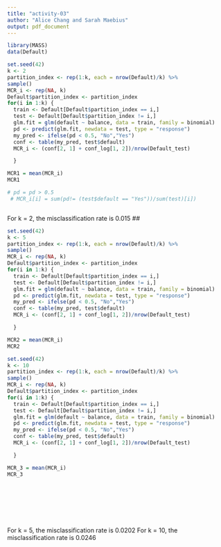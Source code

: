 ```yaml
---
title: "activity-03"
author: "Alice Chang and Sarah Maebius"
output: pdf_document
---
```


```r
library(MASS)
data(Default)

```


```r


set.seed(42)
k <- 2
partition_index <- rep(1:k, each = nrow(Default)/k) %>% 
sample()
MCR_i <- rep(NA, k)
Default$partition_index <- partition_index
for(i in 1:k) {
  train <- Default[Default$partition_index == i,]
  test <- Default[Default$partition_index != i,]
  glm.fit = glm(default ~ balance, data = train, family = binomial)
  pd <- predict(glm.fit, newdata = test, type = "response") 
  my_pred <- ifelse(pd < 0.5, "No","Yes")
  conf <- table(my_pred, test$default)
  MCR_i <- (conf[2, 1] + conf_log[1, 2])/nrow(Default_test)

  }

MCR1 = mean(MCR_i)
MCR1

# pd = pd > 0.5
 # MCR_i[i] = sum(pd!= (test$default == "Yes"))/sum(test)[i])



```
For k = 2, the misclassification rate is 0.015
## 



```r
set.seed(42)
k <- 5
partition_index <- rep(1:k, each = nrow(Default)/k) %>% 
sample()
MCR_i <- rep(NA, k)
Default$partition_index <- partition_index
for(i in 1:k) {
  train <- Default[Default$partition_index == i,]
  test <- Default[Default$partition_index != i,]
  glm.fit = glm(default ~ balance, data = train, family = binomial)
  pd <- predict(glm.fit, newdata = test, type = "response") 
  my_pred <- ifelse(pd < 0.5, "No","Yes")
  conf <- table(my_pred, test$default)
  MCR_i <- (conf[2, 1] + conf_log[1, 2])/nrow(Default_test)

  }

MCR2 = mean(MCR_i)
MCR2

set.seed(42)
k <- 10
partition_index <- rep(1:k, each = nrow(Default)/k) %>% 
sample()
MCR_i <- rep(NA, k)
Default$partition_index <- partition_index
for(i in 1:k) {
  train <- Default[Default$partition_index == i,]
  test <- Default[Default$partition_index != i,]
  glm.fit = glm(default ~ balance, data = train, family = binomial)
  pd <- predict(glm.fit, newdata = test, type = "response") 
  my_pred <- ifelse(pd < 0.5, "No","Yes")
  conf <- table(my_pred, test$default)
  MCR_i <- (conf[2, 1] + conf_log[1, 2])/nrow(Default_test)

  }

MCR_3 = mean(MCR_i)
MCR_3









```
For k = 5, the misclassification rate is 0.0202
For k = 10, the misclassification rate is 0.0246
